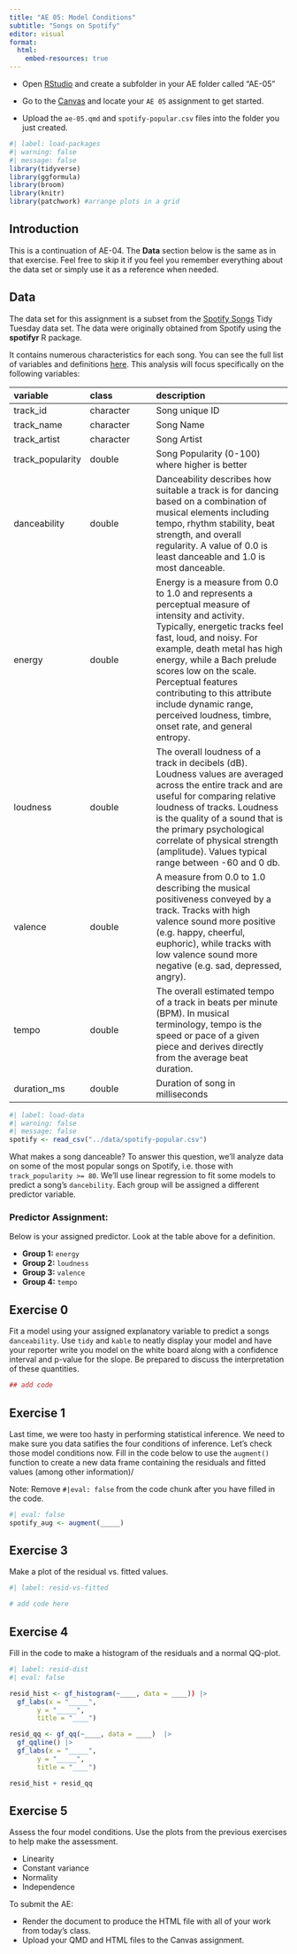 ```yaml
---
title: "AE 05: Model Conditions"
subtitle: "Songs on Spotify"
editor: visual
format:
  html:
    embed-resources: true
---
```


::: callout-important
-   Open [RStudio](https://rstudio.collegeofidaho.edu/) and create a subfolder in your AE folder called "AE-05"

-   Go to the [Canvas](https://cofi.instructure.com/courses/17093/assignments/202834) and locate your `AE 05` assignment to get started.

-   Upload the `ae-05.qmd` and `spotify-popular.csv` files into the folder you just created.
:::

```r
#| label: load-packages
#| warning: false
#| message: false
library(tidyverse)
library(ggformula)
library(broom)
library(knitr)
library(patchwork) #arrange plots in a grid
```

## Introduction

This is a continuation of AE-04. The **Data** section below is the same as in that exercise. Feel free to skip it if you feel you remember everything about the data set or simply use it as a reference when needed.

## Data

The data set for this assignment is a subset from the [Spotify Songs](https://github.com/rfordatascience/tidytuesday/blob/master/data/2020/2020-01-21/readme.md) Tidy Tuesday data set. The data were originally obtained from Spotify using the **spotifyr** R package.

It contains numerous characteristics for each song. You can see the full list of variables and definitions [here](https://github.com/rfordatascience/tidytuesday/blob/master/data/2020/2020-01-21/readme.md). This analysis will focus specifically on the following variables:

| variable | class | description |
|:-----------------|:-----------------|:------------------------------------|
| track_id | character | Song unique ID |
| track_name | character | Song Name |
| track_artist | character | Song Artist |
| track_popularity | double | Song Popularity (0-100) where higher is better |
| danceability | double | Danceability describes how suitable a track is for dancing based on a combination of musical elements including tempo, rhythm stability, beat strength, and overall regularity. A value of 0.0 is least danceable and 1.0 is most danceable. |
| energy | double | Energy is a measure from 0.0 to 1.0 and represents a perceptual measure of intensity and activity. Typically, energetic tracks feel fast, loud, and noisy. For example, death metal has high energy, while a Bach prelude scores low on the scale. Perceptual features contributing to this attribute include dynamic range, perceived loudness, timbre, onset rate, and general entropy. |
| loudness | double | The overall loudness of a track in decibels (dB). Loudness values are averaged across the entire track and are useful for comparing relative loudness of tracks. Loudness is the quality of a sound that is the primary psychological correlate of physical strength (amplitude). Values typical range between -60 and 0 db. |
| valence | double | A measure from 0.0 to 1.0 describing the musical positiveness conveyed by a track. Tracks with high valence sound more positive (e.g. happy, cheerful, euphoric), while tracks with low valence sound more negative (e.g. sad, depressed, angry). |
| tempo | double | The overall estimated tempo of a track in beats per minute (BPM). In musical terminology, tempo is the speed or pace of a given piece and derives directly from the average beat duration. |
| duration_ms | double | Duration of song in milliseconds |

```r
#| label: load-data
#| warning: false
#| message: false
spotify <- read_csv("../data/spotify-popular.csv")
```

What makes a song danceable? To answer this question, we'll analyze data on some of the most popular songs on Spotify, i.e. those with `track_popularity >= 80`. We'll use linear regression to fit some models to predict a song's `dancebility`. Each group will be assigned a different predictor variable.

### Predictor Assignment:

Below is your assigned predictor. Look at the table above for a definition.

-   **Group 1:** `energy`
-   **Group 2:** `loudness`
-   **Group 3:** `valence`
-   **Group 4:** `tempo`

## Exercise 0

Fit a model using your assigned explanatory variable to predict a songs `danceability`. Use `tidy` and `kable` to neatly display your model and have your reporter write you model on the white board along with a confidence interval and p-value for the slope. Be prepared to discuss the interpretation of these quantities.

```r
## add code
```

## Exercise 1

Last time, we were too hasty in performing statistical inference. We need to make sure you data satifies the four conditions of inference. Let's check those model conditions now. Fill in the code below to use the `augment()` function to create a new data frame containing the residuals and fitted values (among other information)/

::: callout-important
Note: Remove `#|eval: false` from the code chunk after you have filled in the code.
:::

```r
#| eval: false
spotify_aug <- augment(_____)
```

## Exercise 3

Make a plot of the residual vs. fitted values.

```r
#| label: resid-vs-fitted

# add code here
```

## Exercise 4

Fill in the code to make a histogram of the residuals and a normal QQ-plot.

```r
#| label: resid-dist
#| eval: false

resid_hist <- gf_histogram(~____, data = ____)) |> 
  gf_labs(x = "_____", 
       y = "_____", 
       title = "____")

resid_qq <- gf_qq(~____, data = ____)  |>
  gf_qqline() |> 
  gf_labs(x = "_____", 
       y = "_____", 
       title = "____")

resid_hist + resid_qq
```

## Exercise 5

Assess the four model conditions. Use the plots from the previous exercises to help make the assessment.

-   Linearity
-   Constant variance
-   Normality
-   Independence

::: callout-important
To submit the AE:

-   Render the document to produce the HTML file with all of your work from today's class.
-   Upload your QMD and HTML files to the Canvas assignment.
:::
